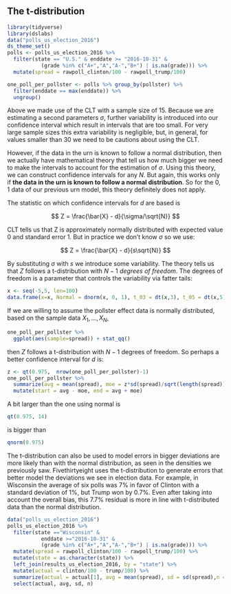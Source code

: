 ## The t-distribution {#t-dist}

```r
library(tidyverse)
library(dslabs)
data("polls_us_election_2016")
ds_theme_set()
polls <- polls_us_election_2016 %>% 
  filter(state == "U.S." & enddate >= "2016-10-31" &
           (grade %in% c("A+","A","A-","B+") | is.na(grade))) %>% 
  mutate(spread = rawpoll_clinton/100 - rawpoll_trump/100)

one_poll_per_pollster <- polls %>% group_by(pollster) %>% 
  filter(enddate == max(enddate)) %>%
  ungroup()
```

Above we made use of the CLT with a sample size of 15. Because we are estimating a second parameters $\sigma$, further variability is introduced into our confidence interval which result in intervals that are too small. For very large sample sizes this extra variability is negligible, but, in general, for values smaller than 30 we need to be cautions about using the CLT. 

However, if the data in the urn is known to follow a normal distribution, then we actually have mathematical theory that tell us how much bigger we need to make the intervals to account for the estimation of $\sigma$. Using this theory, we can construct confidence intervals for any $N$. But again, this works only if **the data in the urn is known to follow a normal distribution**. So for the 0, 1 data of our previous urn model, this theory definitely does not apply.

The statistic on which confidence intervals for $d$ are based is

$$
Z = \frac{\bar{X} - d}{\sigma/\sqrt{N}}
$$

CLT tells us that Z is approximately normally distributed with expected value 0 and standard error 1. But in practice we don't know $\sigma$ so we use:

$$
Z = \frac{\bar{X} - d}{s\sqrt{N}}
$$


By substituting $\sigma$ with $s$ we introduce some variability. The theory tells us that $Z$ follows a t-distribution with $N-1$ _degrees of freedom_. The degrees of freedom is a parameter that controls the variability via fatter tails:

```r
x <- seq(-5,5, len=100)
data.frame(x=x, Normal = dnorm(x, 0, 1), t_03 = dt(x,3), t_05 = dt(x,5), t_15=dt(x,15)) %>% gather(distribution, f, -x) %>% ggplot(aes(x,f, color = distribution)) + geom_line() +ylab("f(x)")
```

If we are willing to assume the pollster effect data is normally distributed, based on the sample data $X_1, \dots, X_N$,  
```r
one_poll_per_pollster %>%
  ggplot(aes(sample=spread)) + stat_qq()
```
then $Z$ follows a t-distribution with $N-1$ degrees of freedom. So perhaps a better confidence interval for $d$ is:


```r
z <- qt(0.975,  nrow(one_poll_per_pollster)-1)
one_poll_per_pollster %>% 
  summarize(avg = mean(spread), moe = z*sd(spread)/sqrt(length(spread))) %>% 
  mutate(start = avg - moe, end = avg + moe) 
```

A bit larger than the one using normal is 

```r
qt(0.975, 14)
```

is bigger than

```r
qnorm(0.975)
```

The t-distribution can also be used to model errors in bigger deviations are more likely than with the normal distribution, as seen in the densities we previously saw. Fivethirtyeight uses the t-distribution to generate errors that better model the deviations we see in election data. For example, in Wisconsin the average of six polls was 7% in favor of Clinton with a standard deviation of 1%, but Trump won by 0.7%. Even after taking into account the overall bias, this 7.7% residual is more in line with t-distributed data than the normal distribution.

```r
data("polls_us_election_2016")
polls_us_election_2016 %>%
  filter(state =="Wisconsin" &
           enddate >="2016-10-31" & 
           (grade %in% c("A+","A","A-","B+") | is.na(grade))) %>%
  mutate(spread = rawpoll_clinton/100 - rawpoll_trump/100) %>%
  mutate(state = as.character(state)) %>%
  left_join(results_us_election_2016, by = "state") %>%
  mutate(actual = clinton/100 - trump/100) %>%
  summarize(actual = actual[1], avg = mean(spread), sd = sd(spread),n = n()) %>%
  select(actual, avg, sd, n)
```



